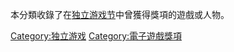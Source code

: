 本分類收錄了在[[独立游戏节|独立游戏节]]中曾獲得獎項的遊戲或人物。

[[Category:独立游戏|Category:独立游戏]]
[[Category:電子遊戲獎項|Category:電子遊戲獎項]]
